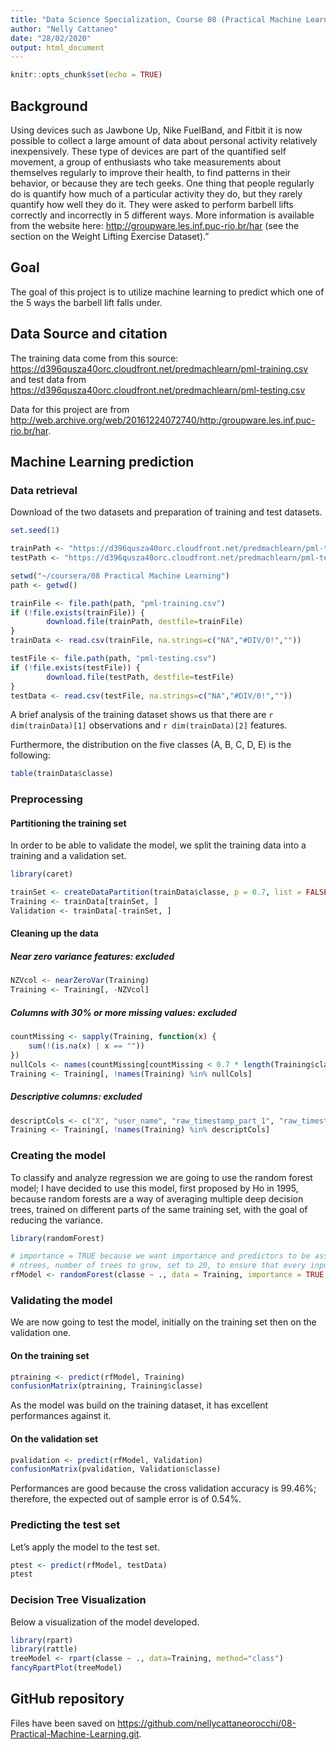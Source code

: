 ---
title: "Data Science Specialization, Course 08 (Practical Machine Learning) Project"
author: "Nelly Cattaneo"
date: "28/02/2020"
output: html_document
---

```{r setup, include=FALSE}
knitr::opts_chunk$set(echo = TRUE)
```

## Background

Using devices such as Jawbone Up, Nike FuelBand, and Fitbit it is now possible to collect a large amount of data about personal activity relatively inexpensively. These type of devices are part of the quantified self movement, a group of enthusiasts who take measurements about themselves regularly to improve their health, to find patterns in their behavior, or because they are tech geeks. One thing that people regularly do is quantify how much of a particular activity they do, but they rarely quantify how well they do it. They were asked to perform barbell lifts correctly and incorrectly in 5 different ways. More information is available from the website here: <http://groupware.les.inf.puc-rio.br/har> (see the section on the Weight Lifting Exercise Dataset)."

## Goal

The goal of this project is to utilize machine learning to predict which one of the 5 ways the barbell lift falls under. 


## Data Source and citation

The training data come from this source: <https://d396qusza40orc.cloudfront.net/predmachlearn/pml-training.csv>
and test data from <https://d396qusza40orc.cloudfront.net/predmachlearn/pml-testing.csv>

Data for this project are from  <http://web.archive.org/web/20161224072740/http:/groupware.les.inf.puc-rio.br/har>.

## Machine Learning prediction

### Data retrieval

Download of the two datasets and preparation of training and test datasets.

```{r getData}
set.seed(1)

trainPath <- "https://d396qusza40orc.cloudfront.net/predmachlearn/pml-training.csv"
testPath <- "https://d396qusza40orc.cloudfront.net/predmachlearn/pml-testing.csv"

setwd("~/coursera/08 Practical Machine Learning")
path <- getwd()

trainFile <- file.path(path, "pml-training.csv")
if (!file.exists(trainFile)) {
        download.file(trainPath, destfile=trainFile)
}
trainData <- read.csv(trainFile, na.strings=c("NA","#DIV/0!",""))

testFile <- file.path(path, "pml-testing.csv")
if (!file.exists(testFile)) {
        download.file(testPath, destfile=testFile)
}
testData <- read.csv(testFile, na.strings=c("NA","#DIV/0!",""))
```

A brief analysis of the training dataset shows us that there are `r dim(trainData)[1]` observations and `r dim(trainData)[2]` features.

Furthermore, the distribution on the five classes (A, B, C, D, E) is the following:

```{r exploratory}
table(trainData$classe)
```

### Preprocessing

#### Partitioning the training set
In order to be able to validate the model, we split the training data into a training and a validation set.

```{r partition}
library(caret)

trainSet <- createDataPartition(trainData$classe, p = 0.7, list = FALSE)
Training <- trainData[trainSet, ]
Validation <- trainData[-trainSet, ]
```

#### Cleaning up the data

##### Near zero variance features: excluded
```{r NZV}
NZVcol <- nearZeroVar(Training)
Training <- Training[, -NZVcol]
```

##### Columns with 30% or more missing values: excluded
```{r MV}
countMissing <- sapply(Training, function(x) {
    sum(!(is.na(x) | x == ""))
})
nullCols <- names(countMissing[countMissing < 0.7 * length(Training$classe)])
Training <- Training[, !names(Training) %in% nullCols]
```

##### Descriptive columns: excluded
```{r descriptiveCols}
descriptCols <- c("X", "user_name", "raw_timestamp_part_1", "raw_timestamp_part_2", "cvtd_timestamp", "new_window", "num_window")
Training <- Training[, !names(Training) %in% descriptCols]
```


### Creating the model
To classify and analyze regression we are going to use the random forest model; I have decided to use this model, first proposed by Ho in 1995, because random forests are a way of averaging multiple deep decision trees, trained on different parts of the same training set, with the goal of reducing the variance.

```{r modelTrain}
library(randomForest)

# importance = TRUE because we want importance and predictors to be assessed
# ntrees, number of trees to grow, set to 20, to ensure that every input row gets predicted at least a few times
rfModel <- randomForest(classe ~ ., data = Training, importance = TRUE, ntrees = 20)
```

### Validating the model 
We are now going to test the model, initially on the training set then on the validation one. 

#### On the training set
```{r performanceTrain}
ptraining <- predict(rfModel, Training)
confusionMatrix(ptraining, Training$classe)
```

As the model was build on the training dataset, it has excellent performances against it.

#### On the validation set
```{r performanceValidation}
pvalidation <- predict(rfModel, Validation)
confusionMatrix(pvalidation, Validation$classe)
```

Performances are good because the cross validation accuracy is 99.46%; therefore, the expected out of sample error is of 0.54%.

### Predicting the test set
Let's apply the model to the test set.

```{r prediction}
ptest <- predict(rfModel, testData)
ptest
```


### Decision Tree Visualization

Below a visualization of the model developed.

```{r graph}
library(rpart)
library(rattle)
treeModel <- rpart(classe ~ ., data=Training, method="class")
fancyRpartPlot(treeModel)
```


## GitHub repository

Files have been saved on <https://github.com/nellycattaneorocchi/08-Practical-Machine-Learning.git>.